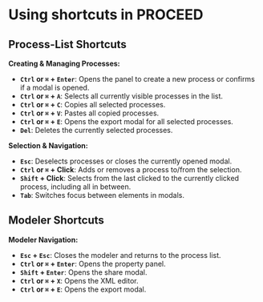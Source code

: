 # Using shortcuts in PROCEED

## Process-List Shortcuts

**Creating & Managing Processes:**
- **`Ctrl` or `⌘` + `Enter`**: Opens the panel to create a new process or confirms if a modal is opened.
- **`Ctrl` or `⌘` + `A`**: Selects all currently visible processes in the list.
- **`Ctrl` or `⌘` + `C`**: Copies all selected processes.
- **`Ctrl` or `⌘` + `V`**: Pastes all copied processes.
- **`Ctrl` or `⌘` + `E`**: Opens the export modal for all selected processes.
- **`Del`**: Deletes the currently selected processes.

**Selection & Navigation:**
- **`Esc`**: Deselects processes or closes the currently opened modal.
- **`Ctrl` or `⌘` + Click**: Adds or removes a process to/from the selection.
- **`Shift` + Click**: Selects from the last clicked to the currently clicked process, including all in between.
- **`Tab`**: Switches focus between elements in modals.

## Modeler Shortcuts

**Modeler Navigation:**
- **`Esc` + `Esc`**: Closes the modeler and returns to the process list.
- **`Ctrl` or `⌘` + `Enter`**: Opens the property panel.
- **`Shift` + `Enter`**: Opens the share modal.
- **`Ctrl` or `⌘` + `X`**: Opens the XML editor.
- **`Ctrl` or `⌘` + `E`**: Opens the export modal.
